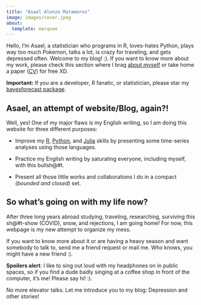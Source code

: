 ```yaml
---
title: "Asael Alonzo Matamoros"
image: images/cover.jpeg
about:
  template: marquee
---
```


Hello, I'm Asael, a statistician who programs in R, loves-hates Python, plays way too much Pokemon, talks a lot, is crazy for traveling, and gets depressed often. Welcome to my blog! :). If you want to know more about my work, please check this section where I brag [about myself](about.qmd) or take home a paper ([CV](CVAsaelWork.pdf)) for free XD. 

**Important:** If you are a developer, R fanatic, or statistician, please star my [bayesforecast package](https://github.com/asael697/bayesforecast).

## Asael, an attempt of website/Blog, again?! 

Well, yes! One of my major flaws is my English writing, so I am doing this website for three different purposes:

  - Improve my [R](https://www.r-project.org/), [Python](https://www.python.org/), and [Julia](https://julialang.org/) skills by presenting some time-series analyses using those languages.
  
  - Practice my English writing by saturating everyone, including myself, with this bullsh@#t.
  
  - Present all those little works and collaborations I do in a compact (*bounded and closed*) set.
  
## So what's going on with my life now?

After three long years abroad studying, traveling, researching, surviving this sh@#t-show (COVID), snow, and rejections, I am going home! For now, this webpage is my new attempt to organize my mess.

If you want to know more about it or are having a heavy season and want somebody to talk to, send me a friend request or mail me. Who knows, you might have a new friend :).

**Spoilers alert**: I like to sing out loud with my headphones on in public spaces, so if you find a dude badly singing at a coffee shop in front of the computer, it's me! Please say hi! :).

No more elevator talks. Let me introduce you to my blog: Depression and other stories!
